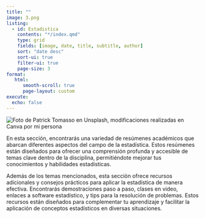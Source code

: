 ```yaml
---
title: ""
image: 3.png
listing: 
  - id: Estadistica
    contents: "*/index.qmd"
    type: grid
    fields: [image, date, title, subtitle, author]
    sort: "date desc"
    sort-ui: true
    filter-ui: true
    page-size: 3
format: 
   html: 
      smooth-scroll: true
      page-layout: custom
execute:
  echo: false
---
```


<div class="page-layout-custom">
<img src="3.png" alt="Foto de Patrick Tomasso en Unsplash, modificaciones realizadas en Canva por mi persona" class="header-image">
<div> 

<div class="page-content">

En esta sección, encontrarás una variedad de resúmenes académicos que abarcan diferentes aspectos del campo de la estadística. Estos resúmenes están diseñados para ofrecer una comprensión profunda y accesible de temas clave dentro de la disciplina, permitiéndote mejorar tus conocimientos y habilidades estadísticas.

Además de los temas mencionados, esta sección ofrece recursos adicionales y consejos prácticos para aplicar la estadística de manera efectiva. Encontrarás demostraciones paso a paso, clases en video, enlaces a software estadístico, y tips para la resolución de problemas. Estos recursos están diseñados para complementar tu aprendizaje y facilitar la aplicación de conceptos estadísticos en diversas situaciones.

::: {#Estadistica}
:::

<div>


<!-- Google tag (gtag.js) -->
<script async src="https://www.googletagmanager.com/gtag/js?id=G-H0F3YKCDW7"></script>
<script>
  window.dataLayer = window.dataLayer || [];
  function gtag(){dataLayer.push(arguments);}
  gtag('js', new Date());

  gtag('config', 'G-H0F3YKCDW7');
</script>